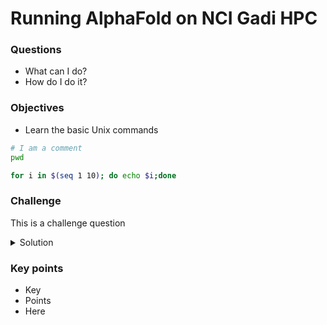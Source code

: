 # Running AlphaFold on NCI Gadi HPC


<div class="questions">

### Questions

- What can I do?
- How do I do it?
</div>

<div class="objectives">
  
### Objectives

- Learn the basic Unix commands

</div>

```bash
# I am a comment
pwd

for i in $(seq 1 10); do echo $i;done
```

<div class="challenge">

### Challenge 

This is a challenge question

<details>
<summary>Solution</summary>

```bash

#Declare the name of the function
echo "Joy"

```
</details>
</div>



<div class="keypoints">

### Key points

- Key
- Points
- Here

</div>
